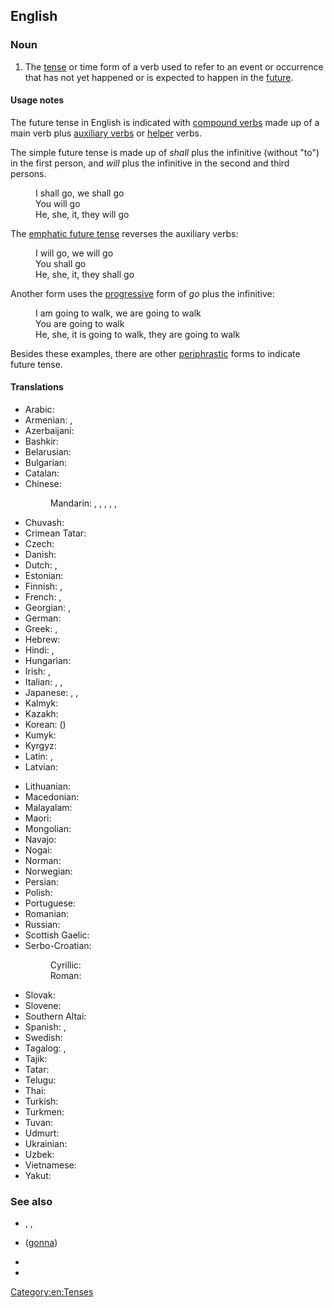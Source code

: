 {{also|future-tense}}
==English==

===Noun===
{{en-noun}}

# {{lb|en|grammar}} The [[tense]] or time form of a verb used to refer to an event or occurrence that has not yet happened or is expected to happen in the [[future]].

====Usage notes====
The future tense in English is indicated with [[compound verb]]s made up of a main verb plus [[auxiliary verb]]s or [[helper]] verbs.

The simple future tense is made up of ''shall'' plus the infinitive (without "to") in the first person, and ''will'' plus the infinitive in the second and third persons.
: I shall go, we shall go
: You will go
: He, she, it, they will go

The [[emphatic future tense]] reverses the auxiliary verbs:
: I will go, we will go
: You shall go
: He, she, it, they shall go

Another form uses the [[progressive]] form of ''go'' plus the infinitive:
: I am going to walk, we are going to walk
: You are going to walk
: He, she, it is going to walk, they are going to walk

Besides these examples, there are other [[periphrastic]] forms to indicate future tense.

====Translations====
{{trans-top|time form of a verb}}
* Arabic: {{t|ar|مُسْتَقْبَل|m}}
* Armenian: {{t+|hy|ապառնի}}, {{t+|hy|ապառնի ժամանակ}}
* Azerbaijani: {{t|az|gələcək zaman}}
* Bashkir: {{t|ba|киләсәк заман}}
* Belarusian: {{t|be|бу́дучы час|m}}
* Bulgarian: {{t|bg|бъ́деще вре́ме|c}}
* Catalan: {{t+|ca|futur|m}}
* Chinese:
*: Mandarin: {{t|cmn|將來時態}}, {{t|cmn|将来时态|tr=jiānglái shítài}}, {{t|cmn|將來時制}}, {{t|cmn|将来时制|tr=jiānglái shízhì}}, {{t|cmn|將來時}}, {{t|cmn|将来时|tr=jiāngláishí}}
* Chuvash: {{t|cv|пулас вӑхӑт}}
* Crimean Tatar: {{t|crh|kelecek zaman}}
* Czech: {{t|cs|budoucí čas}}
* Danish: {{t+|da|fremtid|c}}
* Dutch: {{t+|nl|toekomende tijd|m}}, {{t|nl|onvoltooid toekomstige tijd|m}}
* Estonian: {{t+|et|tulevik}}
* Finnish: {{t+|fi|futuuri}}, {{t+|fi|tuleva aika}}
* French: {{t+|fr|futur|m}}, {{t+|fr|futur simple|m}}
* Georgian: {{t|ka|მომავალი}}, {{t|ka|მყოფადი}}
* German: {{t+|de|Futur|n}}
* Greek: {{t+|el|μέλλοντας|m}}, {{t+|el|μέλλων|m}}
* Hebrew: {{t+|he|עתיד|m|tr=atíd}}
* Hindi: {{t|hi|भविष्यकाल|m}}, {{t+|hi|भविष्य|m}}
* Hungarian: {{t+|hu|jövő idő}}
* Irish: {{t|ga|[[an]] [[aimsir fháistineach]]|f}}, {{t|ga|fáistineach|m}}
* Italian: {{t+|it|futuro|m}}, {{t+|it|futuro semplice|m}} {{q|referring to an action, a state, ... which is expected will be in progress or not yet started at the future time of reference}}, {{t+|it|futuro anteriore|m}} {{q|future perfect tense; referring to an action, a state, ... which is expected that will be finished/ended/completed at the future time of reference}}
* Japanese: {{t|ja|未来時制|tr=みらいじせい, mirai jisei}}, {{t|ja|未来形|tr=みらいけい, miraikei}}, {{t+|ja|未来|tr=みらい, mirai}}
* Kalmyk: {{t|xal|ирх цаг}}
* Kazakh: {{t|kk|келер шақ}}
* Korean: {{t|ko|미래시제|alt=미래 시제}} ({{t|ko|未來時制}})
* Kumyk: {{t|kum|гележек заман|tr=gelejek zaman}}
* Kyrgyz: {{t|ky|келер чак}}
* Latin: {{t|la|[[tempus]] [[futūrum]]|n}}, {{t+|la|futūrum|n}}
* Latvian: {{t|lv|nākotnes laiks|m}}
{{trans-mid}}
* Lithuanian: {{t+|lt|būsimasis laikas}}
* Macedonian: {{t|mk|идно време|n}}
* Malayalam: {{t|ml|ഭാവി കാലം}}
* Maori: {{t|mi|wāheke}}
* Mongolian: {{t|mn|ирээдүй цаг}}
* Navajo: {{t|nv|tʼahígo|sc=Latn}}
* Nogai: {{t|nog|келеек заман}}
* Norman: {{t|nrf|futur|m}}
* Norwegian: {{t|no|futurum|n}}
* Persian: {{t+|fa|آینده|tr=âyande}}
* Polish: {{t+|pl|czas przyszły|m}}
* Portuguese: {{t+|pt|futuro}}
* Romanian: {{t|ro|timp viitor|n}}
* Russian: {{t+|ru|бу́дущее вре́мя|n}}
* Scottish Gaelic: {{t|gd|tràth teachdail|m}}
* Serbo-Croatian:
*: Cyrillic: {{t|sh|фу̀тӯр|m}}
*: Roman: {{t+|sh|fùtūr|m}}
* Slovak: {{t|sk|budúci čas|m}}
* Slovene: {{t|sl|prihodnjik|m}}
* Southern Altai: {{t|alt|келер ӧй}}
* Spanish: {{t+|es|futuro|m}}, {{t|es|tiempo futuro|m}}
* Swedish: {{t+|sv|futurum}}
* Tagalog: {{t|tl|panghinaharap}}, {{t|tl|magaganap}}
* Tajik: {{t+|tg|оянда}}
* Tatar: {{t|tt|киләчәк заман}}
* Telugu: {{t+|te|భవిష్యత్కాలము}}
* Thai: {{t|th|อนาคตกาล}}
* Turkish: {{t+|tr|gelecek zaman}}
* Turkmen: {{t|tk|geljek zaman}}
* Tuvan: {{t|tyv|келир үе}}
* Udmurt: {{t|udm|вуоно дыр}}
* Ukrainian: {{t+|uk|майбу́тній час|m}}
* Uzbek: {{t|uz|kelasi zamon}}
* Vietnamese: {{t|vi|thì tương lai}}
* Yakut: {{t|sah|кэлэр кэм}}
{{trans-bottom}}

===See also===
* {{l|en|be}}, {{l|en|is}}, {{l|en|was}}
* {{l|en|going to}} ([[gonna]])
* {{l|en|shall}}
* {{l|en|will}}

[[Category:en:Tenses]]